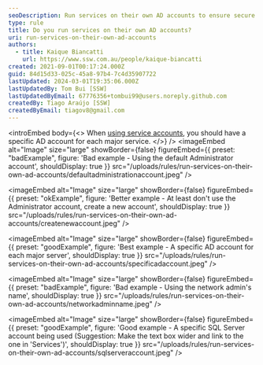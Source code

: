 ```yaml
---
seoDescription: Run services on their own AD accounts to ensure secure and organized management of your network's identity.
type: rule
title: Do you run services on their own AD accounts?
uri: run-services-on-their-own-ad-accounts
authors:
  - title: Kaique Biancatti
    url: https://www.ssw.com.au/people/kaique-biancatti
created: 2021-09-01T00:17:24.000Z
guid: 84d15d33-025c-45a8-97b4-7c4d35907722
lastUpdated: 2024-03-01T19:35:06.000Z
lastUpdatedBy: Tom Bui [SSW]
lastUpdatedByEmail: 67776356+tombui99@users.noreply.github.com
createdBy: Tiago Araújo [SSW]
createdByEmail: tiagov8@gmail.com
---
```


<introEmbed
  body={<>
When [using service accounts](/do-you-use-service-accounts), you should have a specific AD account for each major service.
  </>}
/>
<imageEmbed
  alt="Image"
  size="large"
  showBorder={false}
  figureEmbed={{
    preset: "badExample",
    figure: 'Bad example - Using the default Administrator account',
    shouldDisplay: true
  }}
  src="/uploads/rules/run-services-on-their-own-ad-accounts/defaultadministrationaccount.jpeg"
/>

<imageEmbed
  alt="Image"
  size="large"
  showBorder={false}
  figureEmbed={{
    preset: "okExample",
    figure: 'Better example - At least don\'t use the Administrator account, create a new account',
    shouldDisplay: true
  }}
  src="/uploads/rules/run-services-on-their-own-ad-accounts/createnewaccount.jpeg"
/>

<imageEmbed
  alt="Image"
  size="large"
  showBorder={false}
  figureEmbed={{
    preset: "goodExample",
    figure: 'Best example - A specific AD account for each major server',
    shouldDisplay: true
  }}
  src="/uploads/rules/run-services-on-their-own-ad-accounts/specificadaccount.jpeg"
/>

<imageEmbed
  alt="Image"
  size="large"
  showBorder={false}
  figureEmbed={{
    preset: "badExample",
    figure: 'Bad example - Using the network admin\'s name',
    shouldDisplay: true
  }}
  src="/uploads/rules/run-services-on-their-own-ad-accounts/networkadminname.jpeg"
/>

<imageEmbed
  alt="Image"
  size="large"
  showBorder={false}
  figureEmbed={{
    preset: "goodExample",
    figure: 'Good example - A specific SQL Server account being used (Suggestion: Make the text box wider and link to the one in \'Services\')',
    shouldDisplay: true
  }}
  src="/uploads/rules/run-services-on-their-own-ad-accounts/sqlserveraccount.jpeg"
/>
